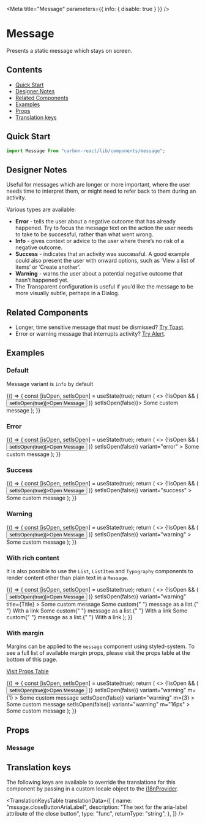 

<Meta title="Message" parameters={{ info: { disable: true } }} />

# Message

Presents a static message which stays on screen.

## Contents

- [Quick Start](#quick-start)
- [Designer Notes](#designer-notes)
- [Related Components](#related-components)
- [Examples](#examples)
- [Props](#props)
- [Translation keys](#translation-keys)

## Quick Start

```javascript
import Message from "carbon-react/lib/components/message";
```

## Designer Notes

Useful for messages which are longer or more important, where the user needs time to interpret them, or might need to refer back to them during an activity.

Various types are available:

- **Error** - tells the user about a negative outcome that has already happened. Try to focus the message text on the action the user needs to take to be successful, rather than what went wrong.
- **Info** - gives context or advice to the user where there’s no risk of a negative outcome.
- **Success** - indicates that an activity was successful. A good example could also present the user with onward options, such as ‘View a list of items’ or ‘Create another’.
- **Warning** - warns the user about a potential negative outcome that hasn’t happened yet.
- The Transparent configuration is useful if you’d like the message to be more visually subtle, perhaps in a Dialog.

## Related Components

- Longer, time sensitive message that must be dismissed? [Try Toast](/?path=/docs/toast--default-story "Toast").
- Error or warning message that interrupts activity? [Try Alert](/?path=/docs/alert--default-story "Alert").

## Examples

### Default

Message variant is `info` by default

<Preview>
  <Story name="default">
    {() => {
      const [isOpen, setIsOpen] = useState(true);
      return (
        <>
          {!isOpen && (
            <Button onClick={() => setIsOpen(true)}>Open Message</Button>
          )}
          <Message open={isOpen} onDismiss={() => setIsOpen(false)}>
            Some custom message
          </Message>
        </>
      );
    }}
  </Story>
</Preview>

### Error

<Preview>
  <Story name="error">
    {() => {
      const [isOpen, setIsOpen] = useState(true);
      return (
        <>
          {!isOpen && (
            <Button onClick={() => setIsOpen(true)}>Open Message</Button>
          )}
          <Message
            open={isOpen}
            onDismiss={() => setIsOpen(false)}
            variant="error"
          >
            Some custom message
          </Message>
        </>
      );
    }}
  </Story>
</Preview>

### Success

<Preview>
  <Story name="success">
    {() => {
      const [isOpen, setIsOpen] = useState(true);
      return (
        <>
          {!isOpen && (
            <Button onClick={() => setIsOpen(true)}>Open Message</Button>
          )}
          <Message
            open={isOpen}
            onDismiss={() => setIsOpen(false)}
            variant="success"
          >
            Some custom message
          </Message>
        </>
      );
    }}
  </Story>
</Preview>

### Warning

<Preview>
  <Story name="warning">
    {() => {
      const [isOpen, setIsOpen] = useState(true);
      return (
        <>
          {!isOpen && (
            <Button onClick={() => setIsOpen(true)}>Open Message</Button>
          )}
          <Message
            open={isOpen}
            onDismiss={() => setIsOpen(false)}
            variant="warning"
          >
            Some custom message
          </Message>
        </>
      );
    }}
  </Story>
</Preview>

### With rich content

It is also possible to use the `List`, `ListItem` and `Typography` components to render content other than plain text in a `Message`.

<Preview>
  <Story name="with rich content">
    {() => {
      const [isOpen, setIsOpen] = useState(true);
      return (
        <>
          {!isOpen && (
            <Button onClick={() => setIsOpen(true)}>Open Message</Button>
          )}
          <Message
            open={isOpen}
            onDismiss={() => setIsOpen(false)}
            variant="warning"
            title={<Typography variant="h4">Title</Typography>}
          >
            Some custom message
            <Box mt="8px">
              <List>
                <ListItem>
                  Some custom{" "}
                  <Typography variant="b">message as a list</Typography>.{" "}
                  <Link href="#">With a link</Link>
                </ListItem>
                <ListItem>
                  Some custom{" "}
                  <Typography variant="b">message as a list</Typography>.{" "}
                  <Link href="#">With a link</Link>
                </ListItem>
                <ListItem>
                  Some custom{" "}
                  <Typography variant="b">message as a list</Typography>.{" "}
                  <Link href="#">With a link</Link>
                </ListItem>
              </List>
            </Box>
          </Message>
        </>
      );
    }}
  </Story>
</Preview>

### With margin

Margins can be applied to the `message` component using styled-system.
To see a full list of available margin props, please visit the props table at the bottom of this page.

[Visit Props Table](#props)

<Preview>
  <Story name="with margin">
    {() => {
      const [isOpen, setIsOpen] = useState(true);
      return (
        <>
          {!isOpen && (
            <Button onClick={() => setIsOpen(true)}>Open Message</Button>
          )}
          <Message
            open={isOpen}
            onDismiss={() => setIsOpen(false)}
            variant="warning"
            m={1}
          >
            Some custom message
          </Message>
          <Message
            open={isOpen}
            onDismiss={() => setIsOpen(false)}
            variant="warning"
            m={3}
          >
            Some custom message
          </Message>
          <Message
            open={isOpen}
            onDismiss={() => setIsOpen(false)}
            variant="warning"
            m="16px"
          >
            Some custom message
          </Message>
        </>
      );
    }}
  </Story>
</Preview>

## Props

### Message

<StyledSystemProps of={Message} noHeader margin />

## Translation keys

The following keys are available to override the translations for this component by passing in a custom locale object to the
[i18nProvider](https://carbon.sage.com/?path=/story/documentation-i18n--page).

<TranslationKeysTable
  translationData={[
    {
      name: "mssage.closeButtonAriaLabel",
      description: "The text for the aria-label attribute of the close button",
      type: "func",
      returnType: "string",
    },
  ]}
/>
